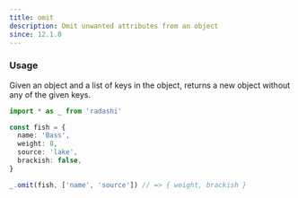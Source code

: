 ```yaml
---
title: omit
description: Omit unwanted attributes from an object
since: 12.1.0
---
```


### Usage

Given an object and a list of keys in the object, returns a new object without any of the given keys.

```ts twoslash
import * as _ from 'radashi'

const fish = {
  name: 'Bass',
  weight: 8,
  source: 'lake',
  brackish: false,
}

_.omit(fish, ['name', 'source']) // => { weight, brackish }
```

